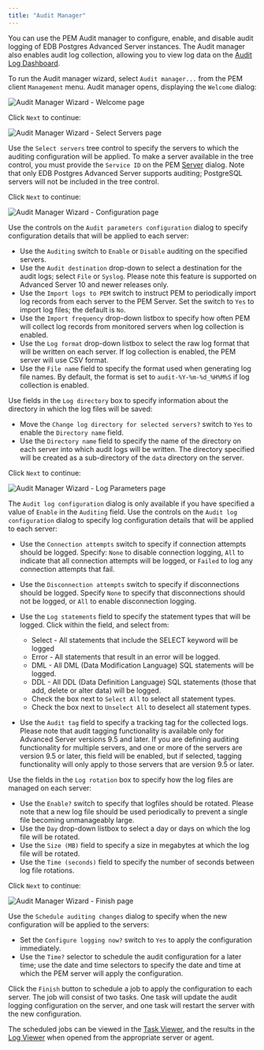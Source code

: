 ```yaml
---
title: "Audit Manager"
---
```


<div id="audit_manager" class="registered_link"></div>

You can use the PEM Audit manager to configure, enable, and disable audit logging of EDB Postgres Advanced Server instances. The Audit manager also enables audit log collection, allowing you to view log data on the [Audit Log Dashboard](01_dashboards/02_audit_log_dashboard/#audit_log_dashboard).

To run the Audit manager wizard, select `Audit manager...` from the PEM client `Management` menu. Audit manager opens, displaying the `Welcome` dialog:

![Audit Manager Wizard - Welcome page](../images/audit_manager_intro.png)

Click `Next` to continue:

![Audit Manager Wizard - Select Servers page](../images/audit_manager_servers.png)

Use the `Select servers` tree control to specify the servers to which the auditing configuration will be applied. To make a server available in the tree control, you must provide the `Service ID` on the PEM [Server](../01_toc_pem_getting_started/07_pem_define_connection/#pem_define_connection) dialog. Note that only EDB Postgres Advanced Server supports auditing; PostgreSQL servers will not be included in the tree control.

Click `Next` to continue:

![Audit Manager Wizard - Configuration page](../images/audit_manager_config1.png)

Use the controls on the `Audit parameters configuration` dialog to specify configuration details that will be applied to each server:

-   Use the `Auditing` switch to `Enable` or `Disable` auditing on the specified servers.
-   Use the `Audit destination` drop-down to select a destination for the audit logs; select `File` or `Syslog`. Please note this feature is supported on Advanced Server 10 and newer releases only.
-   Use the `Import logs to PEM` switch to instruct PEM to periodically import log records from each server to the PEM Server. Set the switch to `Yes` to import log files; the default is `No`.
-   Use the `Import frequency` drop-down listbox to specify how often PEM will collect log records from monitored servers when log collection is enabled.
-   Use the `Log format` drop-down listbox to select the raw log format that will be written on each server. If log collection is enabled, the PEM server will use CSV format.
-   Use the `File name` field to specify the format used when generating log file names. By default, the format is set to `audit-%Y-%m-%d_%H%M%S` if log collection is enabled.

Use fields in the `Log directory` box to specify information about the directory in which the log files will be saved:

-   Move the `Change log directory for selected servers?` switch to `Yes` to enable the `Directory name` field.
-   Use the `Directory name` field to specify the name of the directory on each server into which audit logs will be written. The directory specified will be created as a sub-directory of the `data` directory on the server.

Click `Next` to continue:

![Audit Manager Wizard - Log Parameters page](../images/audit_manager_config2.png)

The `Audit log configuration` dialog is only available if you have specified a value of `Enable` in the `Auditing` field. Use the controls on the `Audit log configuration` dialog to specify log configuration details that will be applied to each server:

-   Use the `Connection attempts` switch to specify if connection attempts should be logged. Specify: `None` to disable connection logging, `All` to indicate that all connection attempts will be logged, or `Failed` to log any connection attempts that fail.

-   Use the `Disconnection attempts` switch to specify if disconnections should be logged. Specify `None` to specify that disconnections should not be logged, or `All` to enable disconnection logging.

-   Use the `Log statements` field to specify the statement types that will be logged. Click within the field, and select from:  
    -   Select - All statements that include the SELECT keyword will be logged
    -   Error - All statements that result in an error will be logged.
    -   DML - All DML (Data Modification Language) SQL statements will be logged.
    -   DDL - All DDL (Data Definition Language) SQL statements (those that add, delete or alter data) will be logged.
    -   Check the box next to `Select All` to select all statement types.
    -   Check the box next to `Unselect All` to deselect all statement types.

-   Use the `Audit tag` field to specify a tracking tag for the collected logs. Please note that audit tagging functionality is available only for Advanced Server versions 9.5 and later. If you are defining auditing functionality for multiple servers, and one or more of the servers are version 9.5 or later, this field will be enabled, but if selected, tagging functionality will only apply to those servers that are version 9.5 or later.

Use the fields in the `Log rotation` box to specify how the log files are managed on each server:

-   Use the `Enable?` switch to specify that logfiles should be rotated. Please note that a new log file should be used periodically to prevent a single file becoming unmanageably large.
-   Use the `Day` drop-down listbox to select a day or days on which the log file will be rotated.
-   Use the `Size (MB)` field to specify a size in megabytes at which the log file will be rotated.
-   Use the `Time (seconds)` field to specify the number of seconds between log file rotations.

Click `Next` to continue:

![Audit Manager Wizard - Finish page](../images/audit_manager_finish.png)

Use the `Schedule auditing changes` dialog to specify when the new configuration will be applied to the servers:

-   Set the `Configure logging now?` switch to `Yes` to apply the configuration immediately.
-   Use the `Time?` selector to schedule the audit configuration for a later time; use the date and time selectors to specify the date and time at which the PEM server will apply the configuration.

Click the `Finish` button to schedule a job to apply the configuration to each server. The job will consist of two tasks. One task will update the audit logging configuration on the server, and one task will restart the server with the new configuration.

The scheduled jobs can be viewed in the [Task Viewer](18_pem_task_view/#pem_task_view), and the results in the [Log Viewer](18_pem_task_view/01_pem_log_view/#pem_log_view) when opened from the appropriate server or agent.
